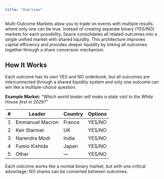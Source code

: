 ```yaml
---
title: "Overview"
---
```


Multi-Outcome Markets allow you to trade on events with multiple results where only one can be true. Instead of creating separate binary (YES/NO) markets for each possibility, Space consolidates all related outcomes into a single unified market with shared liquidity. This architecture improves capital efficiency and provides deeper liquidity by linking all outcomes together through a share conversion mechanism.

## How It Works

Each outcome has its own YES and NO orderbook, but all outcomes are interconnected through a shared liquidity system and only one outcome can win like a multiple-choice question.

**Example Market:** _"Which world leader will make a state visit to the White House first in 2026?"_

| **#** | **Leader**          | **Country** | **Options** |
|------:|---------------------|-------------|--------------|
| 1     | Emmanuel Macron     | France      | YES/NO     |
| 2     | Keir Starmer        | UK          | YES/NO     |
| 3     | Narendra Modi       | India       | YES/NO     |
| 4     | Fumio Kishida       | Japan       | YES/NO     |
| 5     | Other               | —           | YES/NO     |

Each outcome works like a normal binary market, but with one critical advantage; NO shares can be converted between outcomes.
